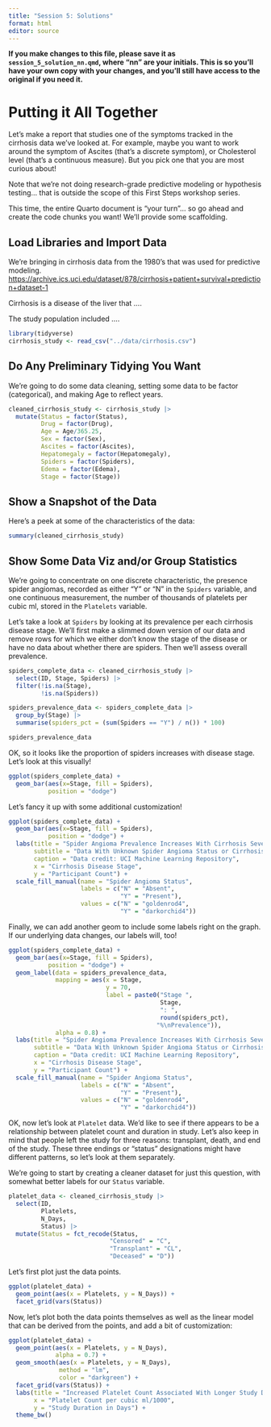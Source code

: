```yaml
---
title: "Session 5: Solutions"
format: html
editor: source
---
```


**If you make changes to this file, please save it as `session_5_solution_nn.qmd`, where "nn" are your initials. This is so you'll have your own copy with your changes, and you'll still have access to the original if you need it.**

# Putting it All Together

Let's make a report that studies one of the symptoms tracked in the cirrhosis data we've looked at.  For example, maybe you want to work around the symptom of Ascites (that's a discrete symptom), or Cholesterol level (that's a continuous measure).  But you pick one that you are most curious about!

Note that we're not doing research-grade predictive modeling or hypothesis testing... that is outside the scope of this First Steps workshop series.

This time, the entire Quarto document is "your turn"... so go ahead and create the code chunks you want!  We'll provide some scaffolding.

## Load Libraries and Import Data

We're bringing in cirrhosis data from the 1980's that was used for predictive modeling. <https://archive.ics.uci.edu/dataset/878/cirrhosis+patient+survival+prediction+dataset-1>

Cirrhosis is a disease of the liver that ....

The study population included ....

```r
library(tidyverse)
cirrhosis_study <- read_csv("../data/cirrhosis.csv") 
```

## Do Any Preliminary Tidying You Want

We're going to do some data cleaning, setting some data to be factor (categorical), and making Age to reflect years.

```r
cleaned_cirrhosis_study <- cirrhosis_study |>
  mutate(Status = factor(Status),
         Drug = factor(Drug),
         Age = Age/365.25,
         Sex = factor(Sex),
         Ascites = factor(Ascites),
         Hepatomegaly = factor(Hepatomegaly),
         Spiders = factor(Spiders),
         Edema = factor(Edema),
         Stage = factor(Stage))
```

## Show a Snapshot of the Data

Here's a peek at some of the characteristics of the data:

```r
summary(cleaned_cirrhosis_study)
```

## Show Some Data Viz and/or Group Statistics

We're going to concentrate on one discrete characteristic, the presence spider angiomas, recorded as either "Y" or "N" in the `Spiders` variable, and one continuous measurement, the number of thousands of platelets per cubic ml, stored in the `Platelets` variable.

Let's take a look at `Spiders` by looking at its prevalence per each cirrhosis disease stage.  We'll first make a slimmed down version of our data and remove rows for which we either don't know the stage of the disease or have no data about whether there are spiders.  Then we'll assess overall prevalence.

```r
spiders_complete_data <- cleaned_cirrhosis_study |>
  select(ID, Stage, Spiders) |>
  filter(!is.na(Stage),
         !is.na(Spiders))

spiders_prevalence_data <- spiders_complete_data |>
  group_by(Stage) |>
  summarise(spiders_pct = (sum(Spiders == "Y") / n()) * 100)

spiders_prevalence_data
```

OK, so it looks like the proportion of spiders increases with disease stage. Let's look at this visually!

```r
ggplot(spiders_complete_data) +
  geom_bar(aes(x=Stage, fill = Spiders),
           position = "dodge") 
```

Let's fancy it up with some additional customization!

```r
ggplot(spiders_complete_data) +
  geom_bar(aes(x=Stage, fill = Spiders),
           position = "dodge") +
  labs(title = "Spider Angioma Prevalence Increases With Cirrhosis Severity",
       subtitle = "Data With Unknown Spider Angioma Status or Cirrhosis Stage Excluded",
       caption = "Data credit: UCI Machine Learning Repository",
       x = "Cirrhosis Disease Stage",
       y = "Participant Count") +
  scale_fill_manual(name = "Spider Angioma Status",
                    labels = c("N" = "Absent",
                               "Y" = "Present"),
                    values = c("N" = "goldenrod4",
                               "Y" = "darkorchid4"))
```

Finally, we can add another geom to include some labels right on the graph.  If our underlying data changes, our labels will, too!

```r
ggplot(spiders_complete_data) +
  geom_bar(aes(x=Stage, fill = Spiders),
           position = "dodge") +
  geom_label(data = spiders_prevalence_data,
             mapping = aes(x = Stage,
                           y = 70,
                           label = paste0("Stage ",
                                          Stage,
                                          ": ",
                                          round(spiders_pct), 
                                         "%\nPrevalence")),
             alpha = 0.8) +
  labs(title = "Spider Angioma Prevalence Increases With Cirrhosis Severity",
       subtitle = "Data With Unknown Spider Angioma Status or Cirrhosis Stage Excluded",
       caption = "Data credit: UCI Machine Learning Repository",
       x = "Cirrhosis Disease Stage",
       y = "Participant Count") +
  scale_fill_manual(name = "Spider Angioma Status",
                    labels = c("N" = "Absent",
                               "Y" = "Present"),
                    values = c("N" = "goldenrod4",
                               "Y" = "darkorchid4"))
```


OK, now let's look at `Platelet` data.  We'd like to see if there appears to be a relationship between platelet count and duration in study.  Let's also keep in mind that people left the study for three reasons: transplant, death, and end of the study.  These three endings or "status" designations might have different patterns, so let's look at them separately.

We're going to start by creating a cleaner dataset for just this question, with somewhat better labels for our `Status` variable.

```r
platelet_data <- cleaned_cirrhosis_study |>
  select(ID,
         Platelets,
         N_Days,
         Status) |>
  mutate(Status = fct_recode(Status, 
                            "Censored" = "C", 
                            "Transplant" = "CL",
                            "Deceased" = "D"))

```

Let's first plot just the data points.

```r
ggplot(platelet_data) +
  geom_point(aes(x = Platelets, y = N_Days)) +
  facet_grid(vars(Status))
```

Now, let's plot both the data points themselves as well as the linear model that can be derived from the points, and add a bit of customization:

```r
ggplot(platelet_data) +
  geom_point(aes(x = Platelets, y = N_Days),
             alpha = 0.7) +
  geom_smooth(aes(x = Platelets, y = N_Days),
              method = "lm",
              color = "darkgreen") +
  facet_grid(vars(Status)) +
  labs(title = "Increased Platelet Count Associated With Longer Study Duration",
       x = "Platelet Count per cubic ml/1000",
       y = "Study Duration in Days") +
  theme_bw() 
```

